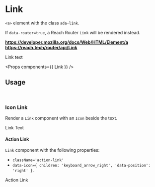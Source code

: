 <!-- Packages -->

<!-- Components -->

# Link

`<a>` element with the class `ada-link`.

If `data-router=true`, a Reach Router `Link` will be rendered instead.

**https://developer.mozilla.org/docs/Web/HTML/Element/a**  
**https://reach.tech/router/api/Link**

<Preview>
  <Link>
    Link text
  </Link>
</Preview>

<Props components={{ Link }} />

## Usage

<br/>

### Icon Link

Render a `Link` component with an `Icon` beside the text.

<Preview>
  <Link data-icon={{ children: 'link' }}>
    Link Text
  </Link>
</Preview>

#### Action Link

`Link` component with the following properties:

- `className='action-link'`
- `data-icon={ children: 'keyboard_arrow_right', 'data-position': 'right' }`.

<Preview>
  <Link 
    className='action-link' 
    data-icon={{ children: 'keyboard_arrow_right', 'data-position': 'right' }}
  >
    Action Link
  </Link>
</Preview>

